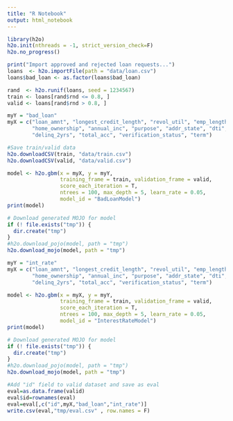 ---
title: "R Notebook"
output: html_notebook
---
```{r}
library(h2o)
h2o.init(nthreads = -1, strict_version_check=F)
h2o.no_progress()

print("Import approved and rejected loan requests...")
loans  <- h2o.importFile(path = "data/loan.csv")
loans$bad_loan <- as.factor(loans$bad_loan)

rand  <- h2o.runif(loans, seed = 1234567)
train <- loans[rand$rnd <= 0.8, ]
valid <- loans[rand$rnd > 0.8, ]

myY = "bad_loan"
myX = c("loan_amnt", "longest_credit_length", "revol_util", "emp_length",
        "home_ownership", "annual_inc", "purpose", "addr_state", "dti",
        "delinq_2yrs", "total_acc", "verification_status", "term")

#Save train/valid data
h2o.downloadCSV(train, "data/train.csv")
h2o.downloadCSV(valid, "data/valid.csv")

model <- h2o.gbm(x = myX, y = myY,
                 training_frame = train, validation_frame = valid,
                 score_each_iteration = T,
                 ntrees = 100, max_depth = 5, learn_rate = 0.05,
                 model_id = "BadLoanModel")
print(model)

# Download generated MOJO for model
if (! file.exists("tmp")) {
  dir.create("tmp")
}
#h2o.download_pojo(model, path = "tmp")
h2o.download_mojo(model, path = "tmp")

myY = "int_rate"
myX = c("loan_amnt", "longest_credit_length", "revol_util", "emp_length",
        "home_ownership", "annual_inc", "purpose", "addr_state", "dti",
        "delinq_2yrs", "total_acc", "verification_status", "term")

model <- h2o.gbm(x = myX, y = myY,
                 training_frame = train, validation_frame = valid,
                 score_each_iteration = T, 
                 ntrees = 100, max_depth = 5, learn_rate = 0.05,
                 model_id = "InterestRateModel")
print(model)

# Download generated MOJO for model
if (! file.exists("tmp")) {
  dir.create("tmp")
}
#h2o.download_pojo(model, path = "tmp")
h2o.download_mojo(model, path = "tmp")

#Add "id" field to valid dataset and save as eval 
eval=as.data.frame(valid)
eval$id=rownames(eval)
eval=eval[,c("id",myX,"bad_loan","int_rate")]
write.csv(eval,"tmp/eval.csv" , row.names = F)

```

